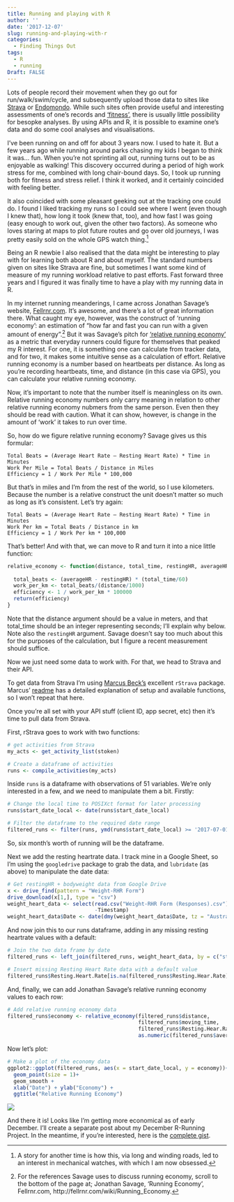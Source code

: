 ```yaml
---
title: Running and playing with R
author: ''
date: '2017-12-07'
slug: running-and-playing-with-r
categories:
  - Finding Things Out
tags:
  - R
  - running
Draft: FALSE
---
```


Lots of people record their movement when they go out for run/walk/swim/cycle, and subsequently upload those data to sites like [Strava](https://www.strava.com) or [Endomondo](https://www.endomondo.com). While such sites often provide useful and interesting assessments of one's records and ['fitness'](https://blog.strava.com/analyze-your-fitness-with-heart-rate-data-13178/), there is usually little possibility for besopke analyses. By using APIs and R, it is possible to examine one's data and do some cool analyses and visualisations.

I've been running on and off for about 3 years now. I used to hate it. But a few years ago while running around parks chasing my kids I began to think it was... fun. When you're not sprinting all out, running turns out to be as enjoyable as walking! This discovery occurred during a period of high work stress for me, combined with long chair-bound days. So, I took up running both for fitness and stress relief. I think it worked, and it certainly coincided with feeling better.

It also coincided with some pleasant geeking out at the tracking one could do. I found I liked tracking my runs so I could see where I went (even though I knew that), how long it took (knew that, too), and how fast I was going (easy enough to work out, given the other two factors). As someone who loves staring at maps to plot future routes and go over old journeys, I was pretty easily sold on the whole 
GPS watch thing.[^1]  

Being an R newbie I also realised that the data might be interesting to play with for learning both about R and about myself. The standard numbers given on sites like Strava are fine, but sometimes I want some kind of measure of my running workload relative to past efforts. Fast forward three years and I figured it was finally time to have a play with my running data in R.

In my internet running meanderings, I came across Jonathan Savage's website, [Fellrnr.com](http://fellrnr.com/wiki/Main_Page). It's awesome, and there's a lot of great information there. What caught my eye, however, was the construct of 'running economy': an estimation of "how far and fast you can run with a given amount of energy".[^2] But it was Savage's pitch for ['relative running economy'](http://fellrnr.com/wiki/Relative_Running_Economy) as a metric that everyday runners could figure for themselves that peaked my R interest. For one, it is something one can calculate from tracker data, and for two, it makes some intuitive sense as a calculation of effort. Relative running economy is a number based on heartbeats per distance. As long as you're recording heartbeats, time, and distance (in this case via GPS), you can calculate your relative running economy. 

Now, it's important to note that the number itself is meaningless on its own. Relative running economy numbers only carry meaning in relation to other relative running economy nubmers from the same person. Even then they should be read with caution. What it can show, however, is change in the amount of 'work' it takes to run over time. 

So, how do we figure relative running economy? Savage gives us this formular:

`Total Beats = (Average Heart Rate – Resting Heart Rate) * Time in Minutes`  
`Work Per Mile = Total Beats / Distance in Miles`  
`Efficiency = 1 / Work Per Mile * 100,000`

But that's in miles and I'm from the rest of the world, so I use kilometers. Because the number is a relative construct the unit doesn't matter so much as long as it's consistent. Let's try again:

`Total Beats = (Average Heart Rate – Resting Heart Rate) * Time in Minutes`  
`Work Per km = Total Beats / Distance in km`  
`Efficiency = 1 / Work Per km * 100,000`

That's better! And with that, we can move to R and turn it into a nice little function:
```r
relative_economy <- function(distance, total_time, restingHR, averageHR){
  
  total_beats <- (averageHR - restingHR) * (total_time/60)
  work_per_km <- total_beats/(distance/1000)
  efficiency <- 1 / work_per_km * 100000
  return(efficiency)
}
```

Note that the distance argument should be a value in meters, and that total_time should be an integer representing seconds; I'll explain why below. Note also the `restingHR` argument. Savage doesn't say too much about this for the purposes of the calculation, but I figure a recent measurement should suffice. 

Now we just need some data to work with. For that, we head to Strava and their API.

To get data from Strava I'm using [Marcus Beck's](https://beckmw.wordpress.com) excellent `rStrava` package. Marcus' [readme](https://github.com/fawda123/rStrava) has a detailed explanation of setup and available functions, so I won't repeat that here. 

Once you're all set with your API stuff (client ID, app secret, etc) then it's time to pull data from Strava.

First, rStrava goes to work with two functions:
```r
# get activities from Strava
my_acts <- get_activity_list(stoken) 

# Create a dataframe of activities
runs <- compile_activities(my_acts)
```

Inside `runs` is a dataframe with observations of 51 variables. We're only interested in a few, and we need to manipulate them a bit. Firstly:
```r
# Change the local time to POSIXct format for later processing
runs$start_date_local <- date(runs$start_date_local)

# Filter the dataframe to the required date range
filtered_runs <- filter(runs, ymd(runs$start_date_local) >= '2017-07-01')
```
So, six month's worth of running will be the dataframe.

Next we add the resting heartrate data. I track mine in a Google Sheet, so I'm using the `googledrive` package to grab the data, and `lubridate` (as above) to manipulate the date data:
```r
# Get restingHR + bodyweight data from Google Drive
x <- drive_find(pattern = "Weight-RHR Form")
drive_download(x[1,], type = "csv")
weight_heart_data <- select(read.csv("Weight-RHR Form (Responses).csv"),
                            -Timestamp)
weight_heart_data$Date <- date(dmy(weight_heart_data$Date, tz = "Australia/Sydney"))
```
And now join this to our runs dataframe, adding in any missing resting heartrate values with a default:
```r
# Join the two data frame by date
filtered_runs <- left_join(filtered_runs, weight_heart_data, by = c("start_date_local" = "Date"))

# Insert missing Resting Heart Rate data with a default value
filtered_runs$Resting.Heart.Rate[is.na(filtered_runs$Resting.Hear.Rate)] <- 53
```
And, finally, we can add Jonathan Savage's relative running economy values to each row:
```r
# Add relative running economy data
filtered_runs$economy <- relative_economy(filtered_runs$distance, 
                                          filtered_runs$moving_time, 
                                          filtered_runs$Resting.Hear.Rate,
                                          as.numeric(filtered_runs$average_heartrate))
```
Now let's plot:
```r
# Make a plot of the economy data
ggplot2::ggplot(filtered_runs, aes(x = start_date_local, y = economy))+
  geom_point(size = 1)+
  geom_smooth +
  xlab("Date") + ylab("Economy") + 
  ggtitle("Relative Running Economy")
```
![](/img/running_economy.jpeg)

And there it is! Looks like I'm getting more economical as of early December. I'll create a separate post about my December R-Running Project. In the meantime, if you're interested, here is the [complete gist](https://gist.github.com/Aarleks/64f5146c7dfaa4f5475802e8c94ac5bd).

[^1]: A story for another time is how this, via long and winding roads, led to an interest in mechanical watches, with which I am now obsessed. 
[^2]: For the references Savage uses to discuss running economy, scroll to the bottom of the page at; Jonathan Savage, 'Running Economy', Fellrnr.com, http://fellrnr.com/wiki/Running_Economy.
